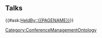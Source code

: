 <includeonly>{{METADATA|Keywords={{{HasKeyword|}}}|HasEntityTitle={{{HasEntityTitle}}}|HasEntityBlurb={{{HasEntityBlurb|}}}|HasEntityType=Participant}}
{{Annotation|AnnotationPredicate=HasEmailAddress|AnnotationObjects={{{HasEmailAddress|}}}}}
== Talks ==
{{#ask:[[HeldBy::{{PAGENAME}}]]}}
</includeonly>
<noinclude>[[Category:ConferenceManagementOntology]]</noinclude>
